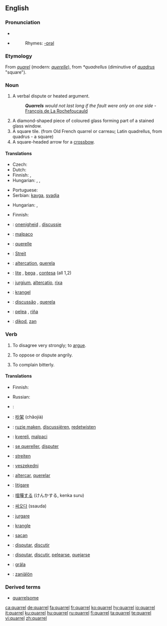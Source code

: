==English==

===Pronunciation===
*{{IPA|/ˈkwɒrəl/}}
*{{SAMPA|/"kwQr@l/}}
*:Rhymes: [[Rhymes:English:-ɒrəl|-ɒrəl]]

===Etymology===
From {{OF.}} ''[[quarel]]'' (modern: ''[[querelle]]''), from {{VL.}} ''*quadrellus'' (diminutive of ''[[quadrus]]'' "square").

===Noun===
{{en-noun}}
{{wikipedia}}
# A verbal dispute or heated argument.
#:'''''Quarrels''' would not last long if the fault were only on one side'' - [[q:François de La Rochefoucauld|François de La Rochefoucauld]]
# A diamond-shaped piece of coloured glass forming part of a stained glass window.
# A square tile. (from Old French quarrel or carreau;  Latin quadrellus, from quadrus - a square)
# A square-headed arrow for a [[crossbow]].

====Translations====
{{trans-top|verbal dispute or heated argument}}
* Czech: {{t-|cs|hádka|f}}
* Dutch: {{t-|nl|ruzie|f}}
* Finnish: {{t-|fi|kiista}}, {{t+|fi|kina}}
* Hungarian: {{t|hu|veszekedés}}, {{t|hu|perpatvar}}, {{t+|hu|vita}}
{{trans-mid}}
* Portuguese: {{t+|pt|discussão|f}}
* Serbian: [[kavga]], [[svadja]]
{{trans-bottom}}

{{trans-top|a diamond-shaped piece of coloured glass forming part of a stained glass window}}
{{trans-mid}}
{{trans-bottom}}

{{trans-top|a square tile}}
* Hungarian: {{t|hu|burkolólap}}, {{t|hu|mozaiklap}}
{{trans-mid}}
{{trans-bottom}}

{{trans-top|a square-headed arrow for a crossbow}}
* Finnish: {{t+|fi|vasama}}
{{trans-mid}}
{{trans-bottom}}

{{checktrans-top}}
*{{ttbc|Dutch}}: [[onenigheid]] {{f}}, [[discussie]] {{f}}
*{{ttbc|Esperanto}}: [[malpaco]]
*{{ttbc|French}}: [[querelle]] {{f}}
*{{ttbc|German}}: [[Streit]] {{m}}
*{{ttbc|Interlingua}}: [[altercation]], [[querela]]
*{{ttbc|Italian}}: [[lite]] {{f}}, [[bega]] {{f}}, [[contesa]] {{f}} (all 1,2)
{{checktrans-mid}}
*{{ttbc|Latin}}: [[jurgium]], [[altercatio]], [[rixa]]
*{{ttbc|Norwegian}}: [[krangel]]
*{{ttbc|Portuguese}}: [[discussão]] {{f}}, [[querela]] {{f}}
*{{ttbc|Spanish}}: [[pelea]] {{f}}, [[riña]] {{f}}
*{{ttbc|Volapük}}: [[dikod]], [[zan]]
{{checktrans-bottom}}

===Verb===
{{en-verb|quarrels|quarreling|quarreled}}

# To disagree very strongly; to [[argue]].
# {{rfd-redundant}} To oppose or dispute angrily.
# {{rfv-sense}} To complain bitterly.

====Translations====
{{trans-top|To disagree very strongly}}
* Finnish: {{t+|fi|riidellä}}
{{trans-mid}}
* Russian: {{t|ru|ссориться|tr=ssórit’s’a|sc=Cyrl}} {{impf}}
{{trans-bottom}}

{{checktrans-top}}
*{{ttbc|Arabic}}: {{ARchar|[[تخاصم]]}} {{IPAchar|(taxáʂʂama)}}
*{{ttbc|Chinese}}: [[吵架]] (chǎojià)
*{{ttbc|Dutch}}: [[ruzie maken]], [[discussiëren]], [[redetwisten]]
*{{ttbc|Esperanto}}: [[kvereli]], [[malpaci]]
*{{ttbc|French}}: [[quereller|se quereller]], [[disputer]]
*{{ttbc|German}}: [[streiten]]
*{{ttbc|Hungarian}}: [[veszekedni]]
*{{ttbc|Interlingua}}: [[altercar]], [[querelar]]
*{{ttbc|Italian}}: [[litigare]]
{{checktrans-mid}}
*{{ttbc|Japanese}}: [[喧嘩する]] (けんかする, kenka suru)
*{{ttbc|Korean}}: [[싸오다]] (ssauda)
*{{ttbc|Latin}}: [[jurgare]]
*{{ttbc|Norwegian}}: [[krangle]]
*{{ttbc|Old English}}: [[sacan]]
*{{ttbc|Portuguese}}: [[disputar]], [[discutir]]
*{{ttbc|Spanish}}: [[disputar]], [[discutir]], [[pelearse]], [[quejarse]]
*{{ttbc|Swedish}}: [[gräla]]
*{{ttbc|Volapük}}: [[zaniälön]]
{{checktrans-bottom}}

===Derived terms===
*[[quarrelsome]]

[[ca:quarrel]]
[[de:quarrel]]
[[fa:quarrel]]
[[fr:quarrel]]
[[ko:quarrel]]
[[hy:quarrel]]
[[io:quarrel]]
[[it:quarrel]]
[[ku:quarrel]]
[[hu:quarrel]]
[[ru:quarrel]]
[[fi:quarrel]]
[[ta:quarrel]]
[[te:quarrel]]
[[vi:quarrel]]
[[zh:quarrel]]